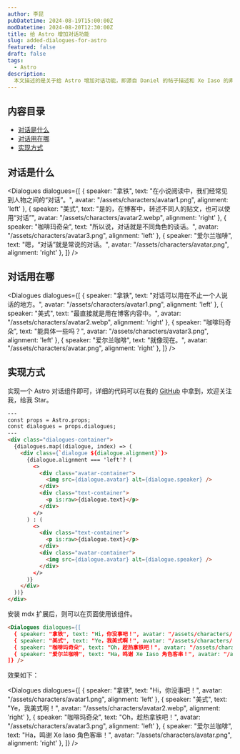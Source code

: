 ```yaml
---
author: 李昆
pubDatetime: 2024-08-19T15:00:00Z
modDatetime: 2024-08-20T12:30:00Z
title: 给 Astro 增加对话功能
slug: added-dialogues-for-astro
featured: false
draft: false
tags:
  - Astro
description:
  本文描述的是关于给 Astro 增加对话功能，即源自 Daniel 的帖子描述和 Xe Iaso 的素材。
---
```


## 内容目录

* [对话是什么](#对话是什么)
* [对话用在哪](#对话用在哪)
* [实现方式](#实现方式)

## 对话是什么

<Dialogues dialogues={[
  { speaker: "拿铁", text: "在小说阅读中，我们经常见到人物之间的“对话”。", avatar: "/assets/characters/avatar1.png", alignment: 'left' },
  { speaker: "美式", text: "是的，在博客中，转述不同人的贴文，也可以使用“对话”", avatar: "/assets/characters/avatar2.webp", alignment: 'right' },
  { speaker: "咖啡玛奇朵", text: "所以说，对话就是不同角色的谈话。", avatar: "/assets/characters/avatar3.png", alignment: 'left' },
  { speaker: "爱尔兰咖啡", text: "嗯，“对话”就是常说的对话。", avatar: "/assets/characters/avatar.png", alignment: 'right' },
]} />

## 对话用在哪

<Dialogues dialogues={[
  { speaker: "拿铁", text: "对话可以用在不止一个人说话的地方。", avatar: "/assets/characters/avatar1.png", alignment: 'left'  },
  { speaker: "美式", text: "最直接就是用在博客内容中。", avatar: "/assets/characters/avatar2.webp", alignment: 'right' },
  { speaker: "咖啡玛奇朵", text: "能具体一些吗？", avatar: "/assets/characters/avatar3.png", alignment: 'left' },
  { speaker: "爱尔兰咖啡", text: "就像现在。", avatar: "/assets/characters/avatar.png", alignment: 'right' },
]} />

## 实现方式

实现一个 Astro 对话组件即可，详细的代码可以在我的 [GitHub](https://github.com/ericlikun/blog) 中拿到，欢迎关注我，给我 Star。

``` html
---
const props = Astro.props;
const dialogues = props.dialogues;
---
<div class="dialogues-container">
  {dialogues.map((dialogue, index) => (
    <div class={`dialogue ${dialogue.alignment}`}>
      {dialogue.alignment === 'left'? (
        <>
          <div class="avatar-container">
            <img src={dialogue.avatar} alt={dialogue.speaker} />
          </div>
          <div class="text-container">
            <p is:raw>{dialogue.text}</p>
          </div>
        </>
      ) : (
        <>
          <div class="text-container">
            <p is:raw>{dialogue.text}</p>
          </div>
          <div class="avatar-container">
            <img src={dialogue.avatar} alt={dialogue.speaker} />
          </div>
        </>
      )}
    </div>
  ))}
</div>
```


安装 mdx 扩展后，则可以在页面使用该组件。
``` html
<Dialogues dialogues={[
  { speaker: "拿铁", text: "Hi，你没事吧！", avatar: "/assets/characters/avatar1.png", alignment: 'left'  },
  { speaker: "美式", text: "Ye，我美式啊！", avatar: "/assets/characters/avatar2.webp", alignment: 'right' },
  { speaker: "咖啡玛奇朵", text: "Oh，趁热拿铁吧！", avatar: "/assets/characters/avatar3.png", alignment: 'left' },
  { speaker: "爱尔兰咖啡", text: "Ha，鸣谢 Xe Iaso 角色客串！", avatar: "/assets/characters/avatar.png", alignment: 'right' },
]} />
```

效果如下：


<Dialogues dialogues={[
  { speaker: "拿铁", text: "Hi，你没事吧！", avatar: "/assets/characters/avatar1.png", alignment: 'left'  },
  { speaker: "美式", text: "Ye，我美式啊！", avatar: "/assets/characters/avatar2.webp", alignment: 'right' },
  { speaker: "咖啡玛奇朵", text: "Oh，趁热拿铁吧！", avatar: "/assets/characters/avatar3.png", alignment: 'left' },
  { speaker: "爱尔兰咖啡", text: "Ha，鸣谢 Xe Iaso 角色客串！", avatar: "/assets/characters/avatar.png", alignment: 'right' },
]} />